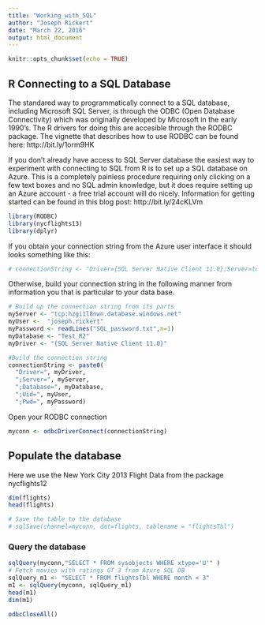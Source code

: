 ---
title: "Working_with_SQL"
author: "Joseph Rickert"
date: "March 22, 2016"
output: html_document
---

```{r setup, include=FALSE}
knitr::opts_chunk$set(echo = TRUE)
```

## R Connecting to a SQL Database
The standared way to programmatically connect to a SQL database, including Microsoft SQL Server, is through the ODBC (Open Database Connectivity) which was originally developed by Microsoft in the early 1990's. The R drivers for doing this are accesible through the RODBC package. The vignette that describes how to use RODBC can be found here: http://bit.ly/1orm9HK     

If you don't already have access to SQL Server database the easiest way to experiment with connecting to SQL from R is to set up a SQL database on Azure. This is a completely painless procedure requiring only clicking on a few text boxes and no SQL admin knowledge, but it does require setting up an Azure account - a free trial account will do nicely. Information for getting started can be found in this blog post: http://bit.ly/24cKLVm   

```{r}
library(RODBC)
library(nycflights13)
library(dplyr)

```  
If you obtain your connection string from the Azure user interface it should looks something like this:
```{r}
# connectionString <- "Driver={SQL Server Native Client 11.0};Server=tcp:xxxxxxxxx.database.windows.net,1433;Database=Test_R;Uid=My_server_logon@hzgi1l8nwn;Pwd={My_Password};Encrypt=yes;Connection Timeout=30;"

``` 
Otherwise, build your connection string in the following manner from information you that is particular to your data base.

```{r}
# Build up the connection string from its parts
myServer <- "tcp:hzgi1l8nwn.database.windows.net"      
myUser <-  "joseph.rickert"
myPassword <- readLines("SQL_password.txt",n=1)
myDatabase <- "Test_R2"
myDriver <- "{SQL Server Native Client 11.0}" 

#Build the connection string  
connectionString <- paste0(
  "Driver=", myDriver,
  ";Server=", myServer,
  ";Database=", myDatabase,
  ";Uid=", myUser,
  ";Pwd=", myPassword)
```

Open your RODBC connection
```{r}
myconn <- odbcDriverConnect(connectionString)

```
## Populate the database
Here we use the New York City 2013 Flight Data from the package nycflights12
```{r}
dim(flights)
head(flights)

# Save the table to the database
# sqlSave(channel=myconn, dat=flights, tablename = "flightsTbl")
```
### Query the database
```{r}

sqlQuery(myconn,"SELECT * FROM sysobjects WHERE xtype='U'" )
# Fetch movies with ratings GT 3 from Azure SQL DB
sqlQuery_m1 <- "SELECT * FROM flightsTbl WHERE month < 3"
m1 <- sqlQuery(myconn, sqlQuery_m1)
head(m1)
dim(m1)

odbcCloseAll()
```
